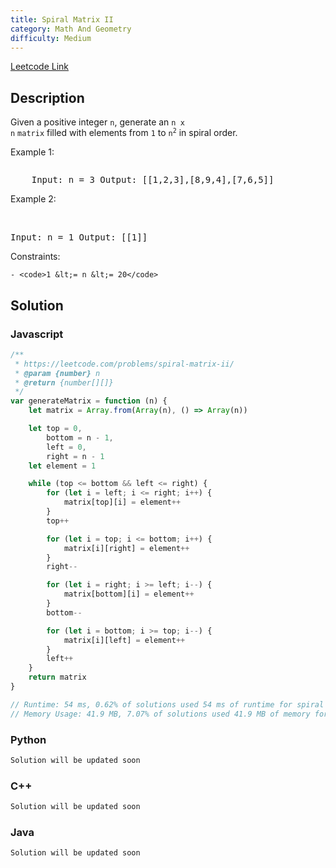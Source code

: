 ```yaml
---
title: Spiral Matrix II
category: Math And Geometry
difficulty: Medium
---
```


<Callout>

[Leetcode Link](https://leetcode.com/problems/spiral-matrix-ii)

</Callout>

## Description

Given a positive integer <code>n</code>, generate an <code>n x n</code> <code>matrix</code> filled with elements from <code>1</code> to <code>n<sup>2</sup></code> in spiral order.

Example 1:

<Image
	alt=""
	src="https://assets.leetcode.com/uploads/2020/11/13/spiraln.jpg"
	width={242}
	height={242}
/>
<br />
<pre className="overflow-x-auto">
	Input: n = 3 Output: [[1,2,3],[8,9,4],[7,6,5]]
</pre>

Example 2:

<br />
<pre className="overflow-x-auto">Input: n = 1 Output: [[1]]</pre>

Constraints:

    - <code>1 &lt;= n &lt;= 20</code>

## Solution

### Javascript

```javascript
/**
 * https://leetcode.com/problems/spiral-matrix-ii/
 * @param {number} n
 * @return {number[][]}
 */
var generateMatrix = function (n) {
	let matrix = Array.from(Array(n), () => Array(n))

	let top = 0,
		bottom = n - 1,
		left = 0,
		right = n - 1
	let element = 1

	while (top <= bottom && left <= right) {
		for (let i = left; i <= right; i++) {
			matrix[top][i] = element++
		}
		top++

		for (let i = top; i <= bottom; i++) {
			matrix[i][right] = element++
		}
		right--

		for (let i = right; i >= left; i--) {
			matrix[bottom][i] = element++
		}
		bottom--

		for (let i = bottom; i >= top; i--) {
			matrix[i][left] = element++
		}
		left++
	}
	return matrix
}

// Runtime: 54 ms, 0.62% of solutions used 54 ms of runtime for spiral matrix ii.
// Memory Usage: 41.9 MB, 7.07% of solutions used 41.9 MB of memory for spiral matrix ii.
```

### Python

```python
Solution will be updated soon
```

### C++

```cpp
Solution will be updated soon
```

### Java

```java
Solution will be updated soon
```
